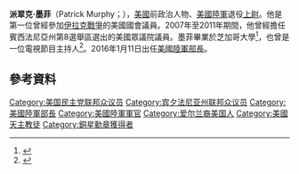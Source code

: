 '''派翠克·墨菲'''（Patrick Murphy；{{bd|1973年|10月19日}}），[[美國|美國]]前政治人物、[[美國陸軍|美國陸軍]]退役[[上尉|上尉]]。他是第一位曾經參加[[伊拉克戰爭|伊拉克戰爭]]的美國國會議員。2007年至2011年期間，他曾經擔任賓西法尼亞州第8選舉區選出的美國眾議院議員。墨菲畢業於芝加哥大學<ref>{{cite web|url=http://politics.uchicago.edu/news/entry/meet-the-fellows-patrick-murphy|title=Meet the Fellows: Patrick J. Murphy|work=uchicago.edu|accessdate=13 May 2015|archive-date=2016-06-17|archive-url=https://web.archive.org/web/20160617042418/http://politics.uchicago.edu/news/entry/meet-the-fellows-patrick-murphy|dead-url=no}}</ref>，也曾是一位電視節目主持人<ref>{{cite web |url=http://www.foxrothschild.com/attorneys/patrick-murphy.html |title=存档副本 |accessdate=2014-12-08  |deadurl=yes |archiveurl=https://web.archive.org/web/20141211122731/http://www.foxrothschild.com/attorneys/patrick-murphy.html |archivedate=2014-12-11 }}</ref>。2016年1月11日出任[[美國陸軍部長|美國陸軍部長]]。

== 參考資料 ==
{{reflist}}
{{DEFAULTSORT:Murphy, Patrick (Pennsylvania politician)}}
[[Category:美国民主党联邦众议员|Category:美国民主党联邦众议员]]
[[Category:宾夕法尼亚州联邦众议员|Category:宾夕法尼亚州联邦众议员]]
[[Category:美國陸軍部長|Category:美國陸軍部長]]
[[Category:美國陸軍軍官|Category:美國陸軍軍官]]
[[Category:爱尔兰裔美国人|Category:爱尔兰裔美国人]]
[[Category:美國天主教徒|Category:美國天主教徒]]
[[Category:銅星勳章獲得者|Category:銅星勳章獲得者]]